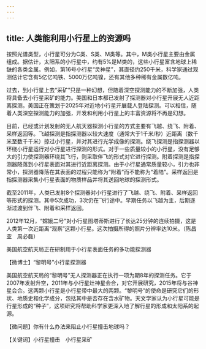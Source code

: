 ```yaml
---
---
---
```

title: 人类能利用小行星上的资源吗
---




按照光谱类型，小行星可分为C类、S类、M类等。其中，M类小行星主要由金属组成。据估计，太阳系的小行星中，约有5%是M类的，这些小行星富含地球上稀缺的各类金属。例如，第16号小行星“灵神星”，其直径约250千米，科学家通过观测估计它含有5亿亿吨铁、5000万亿吨镍，还有其他多种稀有金属数亿吨。

过去，到小行星上去“采矿”只是一种幻想，但随着深空探测能力的不断加强，人类将具备去小行星采矿的能力。美国和日本都已发射了探测器对小行星开展无人近距离探测。美国正在策划于2025年对近地小行星开展载人登陆探测。可以相信，随着人类深空探测能力的加强，开发和利用小行星上的丰富资源将不再是幻想。

目前，已经或计划发射的无人航天器探测小行星的方式主要有飞越、绕飞、附着、采样返回等。飞越探测是指探测器以较大速度（通常大于1千米/秒）近距离（数千米至数千千米）掠过小行星，并对其进行光学成像的探测。绕飞探测是指探测器以环绕小行星运行对小行星进行探测的形式。对于一些质量较小的小行星，没有足够大的引力使探测器环绕其飞行，则采取伴飞的形式对它进行探测。附着探测是指探测器降落到小行星表面对其进行近距离探测。由于小行星通常质量较小，引力也非常小，探测器降落在其表面的过程只能称为“附着”而不能称为“着陆”。采样返回是指探测器采集小行星表面的物质样品并将其送回地球的探测形式。

截至2011年，人类已发射8个探测器对小行星进行了飞越、绕飞、附着、采样返回等形式的探测。其中5次成功，3次仍在飞行途中。早期任务以飞越为主，后期逐渐过渡到伴飞、附着和采样返回。

2012年12月，“嫦娥二号”对小行星图塔蒂斯进行了长达25分钟的连续拍摄，这是人类第一次近距离“观察”这颗小行星。这次拍摄所得的照片分辨率达10米。（陈昌亚　周必磊）

美国航空航天局正在研制用于小行星表面任务的多功能探测器





【微博士】“黎明号”小行星探测器

美国航空航天局的“黎明号”无人探测器正在执行一项为期8年的探测任务。它于2007年发射升空，2011年与小行星灶神星会合，对它开展研究，2015年将与谷神星会合。这两颗小行星是小行星带中最大的两颗。“黎明号”的使命是研究它们的形状、地质史和化学成分，包括其中是否存在含水矿物。天文学家认为小行星可能是行星形成的“种子”，这项研究将帮助科学家更深入地了解行星的形成和太阳系的起源。

【微问题】你有什么办法来阻止小行星撞击地球吗？

【关键词】小行星撞击　小行星采矿